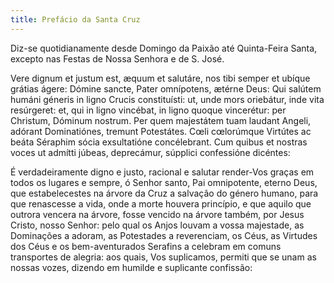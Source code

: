 ```yaml
---
title: Prefácio da Santa Cruz
---
```


<aside>
  Diz-se quotidianamente desde Domingo da Paixão até Quinta-Feira Santa, excepto
  nas Festas de Nossa Senhora e de S. José.
</aside>

<div class="side-by-side not-content">

Vere dignum et justum est, æquum et salutáre, nos tibi semper et ubíque grátias ágere: Dómine sancte, Pater omnípotens, ætérne Deus: Qui salútem humáni géneris in ligno Crucis constituísti: ut, unde mors oriebátur, inde vita resúrgeret: et, qui in ligno vincébat, in ligno quoque vincerétur: per Christum, Dóminum nostrum. Per quem majestátem tuam laudant Angeli, adórant Dominatiónes, tremunt Potestátes. Cœli cœlorúmque Virtútes ac beáta Séraphim sócia exsultatióne concélebrant. Cum quibus et nostras voces ut admítti júbeas, deprecámur, súpplici confessióne dicéntes:

É verdadeiramente digno e justo, racional e salutar render-Vos graças em todos os lugares e sempre, ó Senhor santo, Pai omnipotente, eterno Deus, que estabelecestes na árvore da Cruz a salvação do género humano, para que renascesse a vida, onde a morte houvera princípio, e que aquilo que outrora vencera na árvore, fosse vencido na árvore também, por Jesus Cristo, nosso Senhor: pelo qual os Anjos louvam a vossa majestade, as Dominações a adoram, as Potestades a reverenciam, os Céus, as Virtudes dos Céus e os bem-aventurados Serafins a celebram em comuns transportes de alegria: aos quais, Vos suplicamos, permiti que se unam as nossas vozes, dizendo em humilde e suplicante confissão:

</div>

